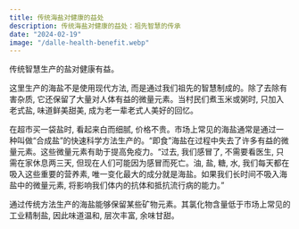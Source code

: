 ```yaml
---
title: 传统海盐对健康的益处
description: 传统海盐对健康的益处：祖先智慧的传承
date: "2024-02-19"
image: "/dalle-health-benefit.webp"
---
```


传统智慧生产的盐对健康有益。

这里生产的海盐不是使用现代方法, 而是通过我们祖先的智慧制成的。除了去除有害杂质, 它还保留了大量对人体有益的微量元素。当村民们煮玉米或粥时, 只加入老式盐, 味道鲜美甜美, 成为老一辈老式人美好的回忆。

在超市买一袋盐时, 看起来白而细腻, 价格不贵。市场上常见的海盐通常是通过一种叫做“合成盐”的快速科学方法生产的。“即食”海盐在过程中失去了许多有益的微量元素。这些微量元素有助于提高免疫力。“过去, 我们感冒了, 不需要看医生, 只需在家休息两三天, 但现在人们可能因为感冒而死亡。油, 盐, 糖, 水, 我们每天都在吸入这些重要的营养素, 唯一变化最大的成分就是海盐。如果我们长时间不吸入海盐中的微量元素, 将影响我们体内的抗体和抵抗流行病的能力。”

通过传统方法生产的海盐能够保留某些矿物元素。其氯化物含量低于市场上常见的工业精制盐, 因此味道温和, 层次丰富, 余味甘甜。
